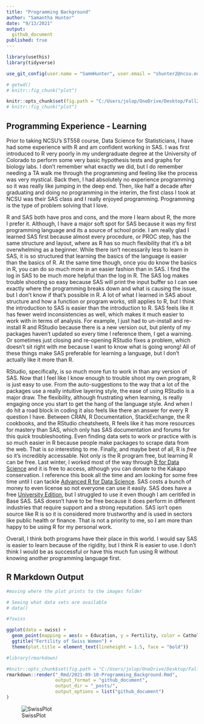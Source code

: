 ```yaml
---
title: "Programming Background"
author: "Samantha Hunter"
date: "9/13/2021"
output: 
  github_document
published: true
---
```


```r
library(usethis)
library(tidyverse)

use_git_config(user.name = "SammHunter", user.email = "shunter2@ncsu.edu")

# getwd()
# knitr::fig_chunk("plot")

knitr::opts_chunk$set(fig.path = "C:/Users/jolop/OneDrive/Desktop/Fall21/ST558/sammhunter.github.io/images/")
# knitr::fig_chunk("plot")

```

## Programming Experience - Learning

Prior to taking NCSU's ST558 course, Data Science for Statisticians, I have had some experience with R and am confident working in SAS. I was first introduced to R very poorly in my undergraduate degree at the University of Colorado to perform some very basic hypothesis tests and graphs for biology labs. I don't remember what exactly we did, but I do remember needing a TA walk me through the programming and feeling like the process was very mystical. Back then, I had absolutely no experience programming so it was really like jumping in the deep end. Then, like half a decade after graduating and doing no programming in the interim, the first class I took at NCSU was their SAS class and I really enjoyed programming. Programming is the type of problem solving that I love.

R and SAS both have pros and cons, and the more I learn about R, the more I prefer it. Although, I have a major soft spot for SAS because it was my first programming language and its a source of school pride. I am really glad I learned SAS first because almost every procedure, or PROC step, has the same structure and layout, where as R has so much flexibility that it's a bit overwhelming as a beginner. While there isn't necessarily less to learn in SAS, it is so structured that learning the basics of the language is easier than the basics of R. At the same time though, once you do know the basics in R, you can do so much more in an easier fashion than in SAS. I find the log in SAS to be much more helpful than the log in R. The SAS log makes trouble shooting so easy because SAS will print the input buffer so I can see exactly where the programming breaks down and what is causing the issue, but I don't know if that's possible in R. A lot of what I learned in SAS about structure and how a function or program works, still applies to R, but I think the introduction to SAS is easier than the introduction to R. SAS feels like it has fewer weird inconsistencies as well, which makes it much easier to work with in terms of analysis. For example, I just had to un-install and re-install R and RStudio because there is a new version out, but plenty of my packages haven't updated so every time I reference them, I get a warning. Or sometimes just closing and re-opening RStudio fixes a problem, which doesn't sit right with me because I want to know what is going wrong! All of these things make SAS preferable for learning a language, but I don't actually like it more than R.

RStudio, specifically, is so much more fun to work in than any version of SAS. Now that I feel like I know enough to trouble shoot my own program, R is just easy to use. From the auto-suggestions to the way that a lot of the packages use a really intuitive layering style, the ease of using RStudio is a major draw. The flexibility, although frustrating when learning, is really engaging once you start to get the hang of the language style. And when I do hit a road block in coding it also feels like there an answer for every R question I have. Between CRAN, R Documentation, StackExchange, the R cookbooks, and the RStudio cheatsheets, R feels like it has more resources for mastery than SAS, which only has SAS documentation and forums for this quick troubleshooting. Even finding data sets to work or practice with is so much easier in R because people make packages to scrape data from the web. That is *so* interesting to me. Finally, and maybe best of all, R is *free* so it's incredibly accessable. Not only is the R program free, but learning R can be free. Last winter, I worked most of the way through [R for Data Science](https://r4ds.had.co.nz/) and it is free to access, although you can donate to the Kakapo conservation. I reference this book all the time and am looking for some free time until I can tackle [Advanced R for Data Science](https://adv-r.hadley.nz/). SAS costs a bunch of money to even license so not everyone can use it easily. SAS does have a free [University Edition](https://www.sas.com/en_au/offers/why-learn-sas-lp/thank-you/thky-banner.html), but I struggled to use it even though I am ceritifed in Base SAS. SAS doesn't have to be free because it does perform in different industries that require support and a strong reputation. SAS isn't open source like R is so it is considered more trustworthy and is used in sectors like public health or finance. That is not a priority to me, so I am more than happy to be using R for my personal work.

Overall, I think both programs have their place in this world. I would say SAS is easier to learn because of the rigidity, but I think R is easier to use. I don't think I would be as successful or have this much fun using R without knowing another programming language first. 


## R Markdown Output
```r
#moving where the plot prints to the images folder

# Seeing what data sets are available
# data()

#?swiss

ggplot(data = swiss) +
  geom_point(mapping = aes(x = Education, y = Fertility, color = Catholic)) +
  ggtitle("Fertility of Swiss Women") +
  theme(plot.title = element_text(lineheight = 1.5, face = "bold"))
```


```r
#library(rmarkdown)

#knitr::opts_chunk$set(fig.path = "C:/Users/jolop/OneDrive/Desktop/Fall21/ST558/sammhunter.github.io/images/")
rmarkdown::render("_Rmd/2021-09-10-Programming_Background.Rmd",
                  output_format = "github_document",
                  output_dir = "_posts/",
                  output_options = list("github_document")
)
```
![SwissPlot](https://raw.githubusercontent.com/sammhunter/sammhunter.github.io/master/images/plot-1.png)
